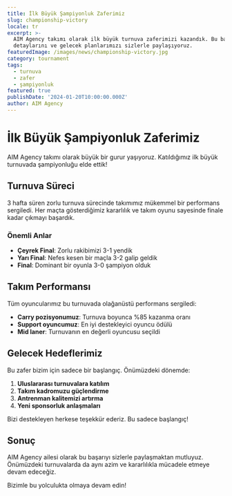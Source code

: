 ```yaml
---
title: İlk Büyük Şampiyonluk Zaferimiz
slug: championship-victory
locale: tr
excerpt: >-
  AIM Agency takımı olarak ilk büyük turnuva zaferimizi kazandık. Bu başarının
  detaylarını ve gelecek planlarımızı sizlerle paylaşıyoruz.
featuredImage: /images/news/championship-victory.jpg
category: tournament
tags:
  - turnuva
  - zafer
  - şampiyonluk
featured: true
publishDate: '2024-01-20T10:00:00.000Z'
author: AIM Agency
---
```


# İlk Büyük Şampiyonluk Zaferimiz

AIM Agency takımı olarak büyük bir gurur yaşıyoruz. Katıldığımız ilk büyük turnuvada şampiyonluğu elde ettik!

## Turnuva Süreci

3 hafta süren zorlu turnuva sürecinde takımımız mükemmel bir performans sergiledi. Her maçta gösterdiğimiz kararlılık ve takım oyunu sayesinde finale kadar çıkmayı başardık.

### Önemli Anlar

- **Çeyrek Final**: Zorlu rakibimizi 3-1 yendik
- **Yarı Final**: Nefes kesen bir maçla 3-2 galip geldik
- **Final**: Dominant bir oyunla 3-0 şampiyon olduk

## Takım Performansı

Tüm oyuncularımız bu turnuvada olağanüstü performans sergiledi:

- **Carry pozisyonumuz**: Turnuva boyunca %85 kazanma oranı
- **Support oyuncumuz**: En iyi destekleyici oyuncu ödülü
- **Mid laner**: Turnuvanın en değerli oyuncusu seçildi

## Gelecek Hedeflerimiz

Bu zafer bizim için sadece bir başlangıç. Önümüzdeki dönemde:

1. **Uluslararası turnuvalara katılım**
2. **Takım kadromuzu güçlendirme**
3. **Antrenman kalitemizi artırma**
4. **Yeni sponsorluk anlaşmaları**

Bizi destekleyen herkese teşekkür ederiz. Bu sadece başlangıç!

## Sonuç

AIM Agency ailesi olarak bu başarıyı sizlerle paylaşmaktan mutluyuz. Önümüzdeki turnuvalarda da aynı azim ve kararlılıkla mücadele etmeye devam edeceğiz.

Bizimle bu yolculukta olmaya devam edin!
